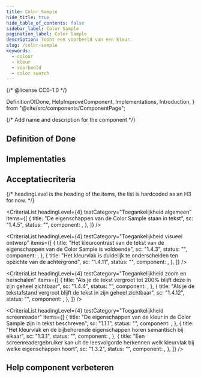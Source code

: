 ```yaml
---
title: Color Sample
hide_title: true
hide_table_of_contents: false
sidebar_label: Color Sample
pagination_label: Color Sample
description: Toont een voorbeeld van een kleur.
slug: /color-sample
keywords:
  - colour
  - kleur
  - voorbeeld
  - color swatch
---
```


{/* @license CC0-1.0 */}

  DefinitionOfDone,
  HelpImproveComponent,
  Implementations,
  Introduction,
} from "@site/src/components/ComponentPage";

{/* Add name and description for the component */}


<Introduction component={component} headingLevel={1} description={description} />

## Definition of Done

<DefinitionOfDone component={component} headingLevel={3} />

## Implementaties

<Implementations component={component} headingLevel={3} />

## Acceptatiecriteria

{/* headingLevel is the heading of the items, the list is hardcoded as an H3 for now. */}

<CriteriaList
  headingLevel={4}
  testCategory="Toegankelijkheid algemeen"
  items={[
    {
      title: "De eigenschappen van de Color Sample staan in tekst",
      sc: "1.4.5",
      status: "",
      component: <Wcag145 />,
    },
  ]}
/>

<CriteriaList
  headingLevel={4}
  testCategory="Toegankelijkheid visueel ontwerp"
  items={[
    {
      title: "Het kleurcontrast van de tekst van de eigenschappen van de Color Sample is voldoende",
      sc: "1.4.3",
      status: "",
      component: <Wcag143 />,
    },
    {
      title: "Het kleurvlak is duidelijk te onderscheiden ten opzichte van de achtergrond",
      sc: "1.4.11",
      status: "",
      component: <Wcag1411 />,
    },
  ]}
/>

<CriteriaList
  headingLevel={4}
  testCategory="Toegankelijkheid zoom en herschalen"
  items={[
    {
      title: "Als je de tekst vergroot tot 200% blijft deze in zijn geheel zichtbaar",
      sc: "1.4.4",
      status: "",
      component: <Wcag144 />,
    },
    {
      title: "Als je de tekstafstand vergroot blijft de tekst in zijn geheel zichtbaar",
      sc: "1.4.12",
      status: "",
      component: <Wcag1412 />,
    },
  ]}
/>

<CriteriaList
  headingLevel={4}
  testCategory="Toegankelijkheid screenreader"
  items={[
    {
      title: "De eigenschappen van de kleur in de Color Sample zijn in tekst beschreven",
      sc: "1.1.1",
      status: "",
      component: <Wcag111 />,
    },
    {
      title: "Het kleurvlak en de bijbehorende eigenschappen horen semantisch bij elkaar",
      sc: "1.3.1",
      status: "",
      component: <Wcag131 />,
    },
    {
      title: "Een screenreadergebruiker kan uit de leesvolgorde herkennen welk kleurvlak bij welke eigenschappen hoort",
      sc: "1.3.2",
      status: "",
      component: <Wcag132 />,
    },
  ]}
/>

## Help component verbeteren

<HelpImproveComponent component={component} headingLevel={3} />
